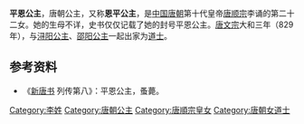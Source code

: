 {{東亞女性歷史人物
| 名稱=平恩公主
| 身份=[[唐朝|唐朝]]公主
| 畫像=
| 說明=
| 姓=李
| 名=
| 封爵=[[公主|公主]]
| 位號=
| 封號=平恩公主
| 出生年=
| 逝世年=
| 諡號=
| 墳墓=
| 父親=[[唐顺宗|唐顺宗]]
| 同胞兄弟=
| 母親=
|}}
'''平恩公主'''，唐朝公主，又称'''恩平公主'''，是[[中国|中国]][[唐朝|唐朝]]第十代皇帝[[唐顺宗|唐顺宗]]李诵的第二十二女。她的生母不详，史书仅仅记载了她的封号平恩公主。[[唐文宗|唐文宗]]大和三年（829年），与[[浔阳公主_(唐顺宗)|浔阳公主]]、[[邵阳公主|邵阳公主]]一起出家为[[道士|道士]]。  
== 参考资料 ==
*《[[新唐书|新唐书]] 列传第八》：平恩公主，蚤薨。
{{唐顺宗皇室}}
{{唐朝人小作品}}
[[Category:李姓|Category:李姓]]
[[Category:唐朝公主|Category:唐朝公主]]
[[Category:唐順宗皇女|Category:唐順宗皇女]]
[[Category:唐朝女道士|Category:唐朝女道士]]